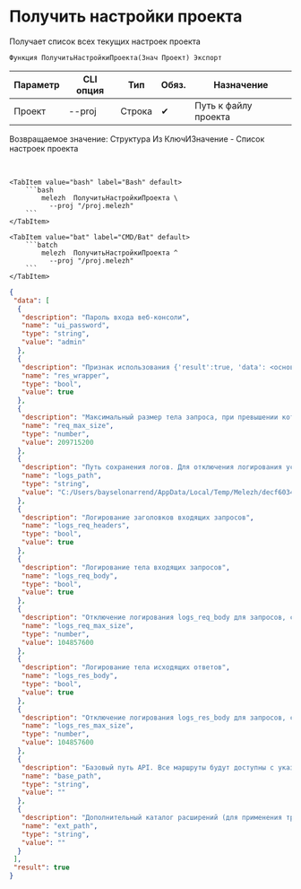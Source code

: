 ﻿---
sidebar_position: 3
description: Получить настройки проекта и другие функции для работы с Melezh в Открытом пакете интеграций - бесплатной open-source библиотеке интеграций для 1С:Предприятие 8, OneScript и CLI
keywords: [1C, 1С, 1С:Предприятие, 1С:Предприятие 8.3, API, Интеграция, Сервисы, Обмен, OneScript, CLI]
---


# Получить настройки проекта
 Получает список всех текущих настроек проекта



`Функция ПолучитьНастройкиПроекта(Знач Проект) Экспорт`

  | Параметр | CLI опция | Тип | Обяз. | Назначение |
  |-|-|-|-|-|
  | Проект | --proj | Строка | &#x2714; | Путь к файлу проекта |

  
  Возвращаемое значение:   Структура Из КлючИЗначение - Список настроек проекта

<br/>



    

 <Tabs>
  
    <TabItem value="bash" label="Bash" default>
        ```bash
            melezh  ПолучитьНастройкиПроекта \
              --proj "/proj.melezh"
        ```
    </TabItem>
  
    <TabItem value="bat" label="CMD/Bat" default>
        ```batch
            melezh  ПолучитьНастройкиПроекта ^
              --proj "/proj.melezh"
        ```
    </TabItem>
</Tabs>

```json title="Результат"
{
 "data": [
  {
   "description": "Пароль входа веб-консоли",
   "name": "ui_password",
   "type": "string",
   "value": "admin"
  },
  {
   "description": "Признак использования {'result':true, 'data': <основной ответ>} обертки Melezh над оригинальными ответами функций (не влияет на не-JSON ответы)",
   "name": "res_wrapper",
   "type": "bool",
   "value": true
  },
  {
   "description": "Максимальный размер тела запроса, при превышении которого он не будет обработан (в байтах). 0 - без ограничений",
   "name": "req_max_size",
   "type": "number",
   "value": 209715200
  },
  {
   "description": "Путь сохранения логов. Для отключения логирования установите пустое значение",
   "name": "logs_path",
   "type": "string",
   "value": "C:/Users/bayselonarrend/AppData/Local/Temp/Melezh/decf6034-4b9e-4d08-a89f-04bef7e1f490"
  },
  {
   "description": "Логирование заголовков входящих запросов",
   "name": "logs_req_headers",
   "type": "bool",
   "value": true
  },
  {
   "description": "Логирование тела входящих запросов",
   "name": "logs_req_body",
   "type": "bool",
   "value": true
  },
  {
   "description": "Отключение логирования logs_req_body для запросов, свыше этого размер (в байтах). 0 - без ограничений",
   "name": "logs_req_max_size",
   "type": "number",
   "value": 104857600
  },
  {
   "description": "Логирование тела исходящих ответов",
   "name": "logs_res_body",
   "type": "bool",
   "value": true
  },
  {
   "description": "Отключение логирования logs_res_body для запросов, свыше этого размер (в байтах). 0 - без ограничений",
   "name": "logs_res_max_size",
   "type": "number",
   "value": 104857600
  },
  {
   "description": "Базовый путь API. Все маршруты будут доступны с указанного префикса. Например: /melezh",
   "name": "base_path",
   "type": "string",
   "value": ""
  },
  {
   "description": "Дополнительный каталог расширений (для применения требуется обновление кэша или перезагрузка)",
   "name": "ext_path",
   "type": "string",
   "value": ""
  }
 ],
 "result": true
}
```
